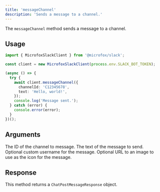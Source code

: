 ```yaml
---
title: 'messageChannel'
description: 'Sends a message to a channel.'
---
```


The `messageChannel` method sends a message to a channel.

## Usage

```typescript
import { MicrofoxSlackClient } from '@microfox/slack';

const client = new MicrofoxSlackClient(process.env.SLACK_BOT_TOKEN);

(async () => {
  try {
    await client.messageChannel({
      channelId: 'C12345678',
      text: 'Hello, world!',
    });
    console.log('Message sent.');
  } catch (error) {
    console.error(error);
  }
})();
```

## Arguments

<Properties>
    <Property name="channelId" type="string" required>
        The ID of the channel to message.
    </Property>
    <Property name="text" type="string" required>
        The text of the message to send.
    </Property>
    <Property name="username" type="string">
        Optional custom username for the message.
    </Property>
    <Property name="icon_url" type="string">
        Optional URL to an image to use as the icon for the message.
    </Property>
</Properties>

## Response

This method returns a `ChatPostMessageResponse` object.
